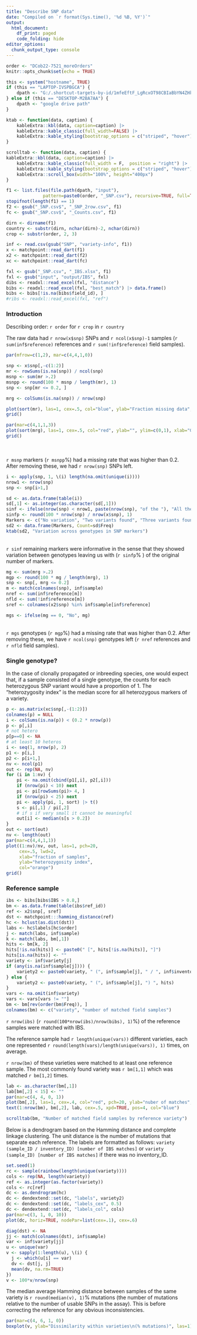 ```yaml
---
title: "Describe SNP data"
date: "Compiled on `r format(Sys.time(), '%d %B, %Y')`"
output:
  html_document:
    df_print: paged
    code_folding: hide
editor_options:
  chunk_output_type: console
---
```



```r
order <- "DCob22-7521_moreOrders"
knitr::opts_chunk$set(echo = TRUE)

this <- system("hostname", TRUE)
if (this == "LAPTOP-IVSPBGCA") { 
	dpath <- "G:/.shortcut-targets-by-id/1mfeEftF_LgRcxOT98CBIaBbYN4ZHkBr_/share/image"
} else if (this == "DESKTOP-M2BA7AA") {
	dpath <- "google drive path"
}

ktab <- function(data, caption) {
    kableExtra::kbl(data, caption=caption) |>
    kableExtra::kable_classic(full_width=FALSE) |> 
    kableExtra::kable_styling(bootstrap_options = c("striped", "hover"))
}

scrolltab <- function(data, caption) {
kableExtra::kbl(data, caption=caption) |>
    kableExtra::kable_classic(full_width = F,  position = "right") |>
    kableExtra::kable_styling(bootstrap_options = c("striped", "hover"))  |> 
    kableExtra::scroll_box(width="100%", height="400px")
}
```


```r
f1 <- list.files(file.path(dpath, "input"), 
              pattern=paste0(order, "_SNP.csv"), recursive=TRUE, full=TRUE)
stopifnot(length(f1) == 1)
f2 <- gsub("_SNP.csv$", "_SNP_2row.csv", f1)
fc <- gsub("_SNP.csv$", "_Counts.csv", f1)

dirn <- dirname(f1)
country <- substr(dirn, nchar(dirn)-2, nchar(dirn))
crop <- substr(order, 2, 3)

inf <- read.csv(gsub("SNP", "variety-info", f1))
x <- matchpoint::read_dart(f1)
x2 <- matchpoint::read_dart(f2)
xc <- matchpoint::read_dart(fc)

fxl <- gsub("_SNP.csv", "_IBS.xlsx", f1)
fxl <- gsub("input", "output/IBS", fxl)
dibs <- readxl::read_excel(fxl, "distance")
bibs <- readxl::read_excel(fxl, "best_match") |> data.frame()
bibs <- bibs[!is.na(bibs$field_id), ]
#ribs <- readxl::read_excel(fxl, "ref")
```

### Introduction

Describing order: `r order` for `r crop` in `r country`

The raw data had `r nrow(x$snp)` SNPs and `r ncol(x$snp)-1` samples (`r sum(inf$reference)` references and `r sum(!inf$reference)` field samples).  

```r
par(mfrow=c(1,2), mar=c(4,4,1,0))

snp <- x$snp[,-c(1:2)]
mr <- rowSums(is.na(snp)) / ncol(snp)
msnp <- sum(mr >.2)
msnpp <- round(100 * msnp / length(mr), 1)
snp <- snp[mr <= 0.2, ]

mrg <- colSums(is.na(snp)) / nrow(snp)

plot(sort(mr), las=1, cex=.5, col="blue", ylab="Fraction missing data", xlab="Markers", ylim=c(0,1), cex.axis=.8)
grid()

par(mar=c(4,1,1,3))
plot(sort(mrg), las=1, cex=.5, col="red", ylab="", ylim=c(0,1), xlab="Genotypes", yaxt = "n", cex.axis=.8)
grid()
```
</br></br>
`r msnp` markers (`r msnpp`%) had a missing rate that was higher than 0.2. After removing these, we had `r nrow(snp)` SNPs left.

```r
i <- apply(snp, 1, \(i) length(na.omit(unique(i))))
nrow1 <- nrow(snp)
snp <- snp[i>1,]

sd <- as.data.frame(table(i))
sd[,1] <- as.integer(as.character(sd[,1]))
sinf <- ifelse(nrow(snp) < nrow1, paste(nrow(snp), "of the "), "All the ")
sinfp <- round(100 * nrow(snp) / nrow(x$snp), 1)
Markers <- c("No variation", "Two variants found", "Three variants found")[sd[,1]]
sd2 <- data.frame(Markers, Count=sd$Freq)
ktab(sd2, "Variation across genotypes in SNP markers")
```

</br>
`r sinf` remaining markers were informative in the sense that they showed variation between genotypes leaving us with (`r sinfp`% ) of the original number of markers. 
</br>

```r
mg <- sum(mrg >.2)
mgp <- round(100 * mg / length(mrg), 1)
snp <- snp[, mrg <= 0.2]
m <- match(colnames(snp), inf$sample)
nref <- sum(inf$reference[m])
nfld <- sum(!inf$reference[m])
sref <- colnames(x2$snp) %in% inf$sample[inf$reference]

mgs <- ifelse(mg == 0, "No", mg)
```

</br>
`r mgs` genotypes (`r mgp`%) had a missing rate that was higher than 0.2. After removing these, we have `r ncol(snp)` genotypes left (`r nref` references and `r nfld` field samples).

### Single genotype?

In the case of clonally propagated or inbreeding species, one would expect that, if a sample consisted of a single genotype, the counts for each heterozygous SNP variant would have a proportion of 1. The "heterozygosity index" is the median score for all heterozygous markers of a variety. 

```r
p <- as.matrix(xc$snp[,-(1:2)])
colnames(p) = NULL
i <- colSums(is.na(p)) < (0.2 * nrow(p))
p <- p[,i]
# not hetero
p[p==0] <- NA
# at least 10 heteros
i <- seq(1, nrow(p), 2)
p1 <- p[i,]
p2 <- p[i+1,]
nv <- ncol(p1) 
out <- rep(NA, nv)
for (i in 1:nv) {
    pi <- na.omit(cbind(p1[,i], p2[,i]))
    if (nrow(pi) < 10) next
    pi <- pi[rowSums(pi)> 4, ]
    if (nrow(pi) < 25) next
    pi <- apply(pi, 1, sort) |> t()
    s <- pi[,1] / pi[,2]
    # if s if very small it cannot be meaningful
    out[i] <- median(s[s > 0.2])
}
out <- sort(out)
nv <- length(out)
par(mar=c(4,4,1,1))
plot((1:nv)/nv, out, las=1, pch=20, 
     cex=.5, lwd=2,
     xlab="fraction of samples", 
     ylab="heterozygosity index",
     col="orange")
grid()

```


### Reference sample

```r
ibs <- bibs[bibs$IBS > 0.8,]
bm <- as.data.frame(table(ibs$ref_id))
ref <- x2$snp[, sref]
dst <- matchpoint:::hamming_distance(ref)
hc <- hclust(as.dist(dst))
labs <- hc$labels[hc$order]
j <- match(labs, inf$sample)
k <- match(labs, bm[,1])
hits <- bm[k, 2]
hits[!is.na(hits)] <- paste0(" [", hits[!is.na(hits)], "]")
hits[is.na(hits)] <- ""
variety <- inf$variety[j]
if (any(is.na(inf$sample[j]))) {
	variety2 <- paste0(variety, " (", inf$sample[j], " / ", inf$inventory[j],") ", hits)
} else {
	variety2 <- paste0(variety, " (", inf$sample[j], ") ", hits)
}
vars <- na.omit(inf$variety)
vars <- vars[vars != ""]
bm <- bm[rev(order(bm$Freq)), ]
colnames(bm) <- c("variety", "number of matched field samples")
```

`r nrow(ibs)` (`r round(100*nrow(ibs)/nrow(bibs), 1)`%) of the reference samples were matched with IBS. 

The reference sample had `r length(unique(vars))` different varieties, each one represented `r round(length(vars)/length(unique(vars)), 1)` times, on average.

`r nrow(bm)` of these varieties were matched to at least one reference sample. The most commonly found variety was `r bm[1,1]` which was matched `r bm[1,2]` times. 

<div class = "row">
<div class = "col-md-6">
```r
lab <- as.character(bm[,1])
lab[bm[,2] < 15] <- ""
par(mar=c(4, 4, 0, 1))
plot(bm[,2], las=1, cex=.4, col="red", pch=20, ylab="nuber of matches", xlab="order")
text(1:nrow(bm), bm[,2], lab, cex=.5, xpd=TRUE, pos=4, col="blue")
```
</div>
<div class = "col-md-5">
```r
scrolltab(bm, "Number of matched field samples by reference variety")
```
</div></div>


Below is a dendrogram based on the Hamming distance and complete linkage clustering. The unit distance is the number of mutations that separate each reference. The labels are formatted as follows: `variety (sample_ID / inventory_ID) [number of IBS matches]` or `variety (sample_ID) [number of IBS matches]` if there was no inventory_ID.

```r
set.seed(1)
rc <- sample(rainbow(length(unique(variety))))
cols <- rep(NA, length(variety))
ref <- as.integer(as.factor(variety))
cols <- rc[ref]
dc <- as.dendrogram(hc)
dc <- dendextend::set(dc, "labels", variety2)
dc <- dendextend::set(dc, "labels_cex", 0.5)
dc <- dendextend::set(dc, "labels_col", cols)
par(mar=c(3, 1, 0, 10))
plot(dc, horiz=TRUE, nodePar=list(cex=.1), cex=.6)
```



```r
diag(dst) <- NA
jj <- match(colnames(dst), inf$sample)
var <- inf$variety[jj]
u <- unique(var)
v <- sapply(1:length(u), \(i) {
  j <- which(u[i] == var)
  dv <- dst[j, j]
  mean(dv, na.rm=TRUE)
})
v <- 100*v/nrow(snp)

```

The median average Hamming distance between samples of the same variety is `r round(median(v), 1)`% mutations (the number of mutations relative to the number of usable SNPs in the assay). This is before correcting the reference for any obvious inconsistencies.

```r
par(mar=c(4, 6, 1, 0))
boxplot(v, ylab="Dissimilarity within varieties\n(% mutations)", las=1)
```

